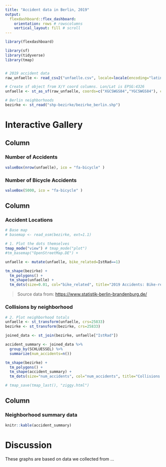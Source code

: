```yaml
---
title: "Accident data in Berlin, 2019"
output: 
  flexdashboard::flex_dashboard:
    orientation: rows # rowscolumns
    vertical_layout: fill # scroll
---
```


```r
library(flexdashboard)

library(sf)
library(tidyverse)
library(tmap)


# 2019 accident data
raw_unfaelle <- read_csv2("unfaelle.csv", locale=locale(encoding="latin1"))

# Create sf object from X/Y coord columns. Lon/Lat is EPSG:4326
unfaelle <- st_as_sf(raw_unfaelle, coords=c("XGCSWGS84","YGCSWGS84"), crs=4326)

# Berlin neighborhoods
bezirke <- st_read("shp-bezirke/bezirke_berlin.shp")
```

Interactive Gallery
===========


Column {data-width=500}
-----------------------------------------------------------------------

### Number of Accidents
```r
valueBox(nrow(unfaelle), ico = "fa-bicycle" )
```

### Number of Bicycle Accidents
```r
valueBox(5000, ico = "fa-bicycle" )
```

Column {data-width=500}
-----------------------------------------------------------------------

### Accident Locations

```r
# Base map
# basemap <- read_osm(bezirke, ext=1.1)

# 1. Plot the dots themselves
tmap_mode("view") # tmap_mode("plot")
#tm_basemap("OpenStreetMap.DE") +

unfaelle <- mutate(unfaelle, bike_related=IstRad==1)

tm_shape(bezirke) +
  tm_polygons() +
  tm_shape(unfaelle) +
  tm_dots(size=0.01, col="bike_related", title="2019 Accidents: Bike-related?")
```

> Source data from: <https://www.statistik-berlin-brandenburg.de/>

### Collisions by neighborhood

```r
# 2. Plot neighborhood totals
unfaelle <- st_transform(unfaelle, crs=25833)
bezirke <- st_transform(bezirke, crs=25833)

joined_data <- st_join(bezirke, unfaelle["IstRad"])

accident_summary <- joined_data %>%
  group_by(SCHLUESSEL) %>%
  summarize(num_accidents=n())

tm_shape(bezirke) +
  tm_polygons() +
  tm_shape(accident_summary) +
  tm_dots(size="num_accidents", col="num_accidents", title="Collisions by Neighborhood, 2019")

# tmap_save(tmap_last(), "ziggy.html")

```


Column {data-width=300}
-----------------------------------------------------------------------

### Neighborhood summary data

```r
knitr::kable(accident_summary)
```


Discussion
===========

These graphs are based on data we collected from ...
